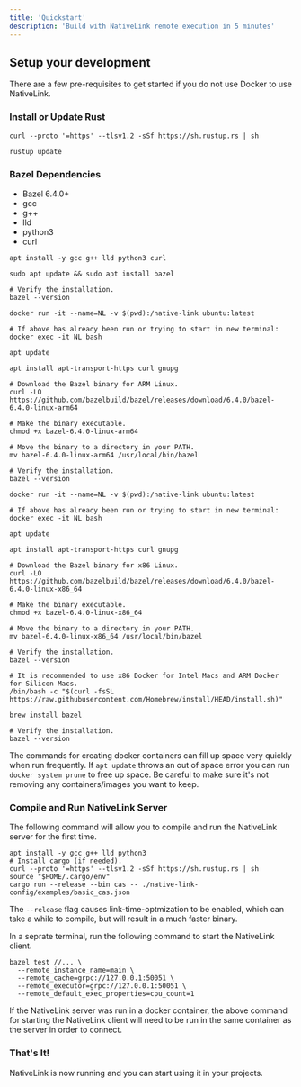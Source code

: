 ```yaml
---
title: 'Quickstart'
description: 'Build with NativeLink remote execution in 5 minutes'
---
```


## Setup your development

There are a few pre-requisites to get started if you do not use Docker to use NativeLink.

### Install or Update Rust

<CodeGroup>

```shell  Install
curl --proto '=https' --tlsv1.2 -sSf https://sh.rustup.rs | sh
```

```shell Update
rustup update
```
</CodeGroup>

### Bazel Dependencies

* Bazel 6.4.0+
* gcc
* g++
* lld
* python3
* curl

<CodeGroup>

```shell Linux
apt install -y gcc g++ lld python3 curl

sudo apt update && sudo apt install bazel

# Verify the installation.
bazel --version
```

```shell Docker-ARM
docker run -it --name=NL -v $(pwd):/native-link ubuntu:latest

# If above has already been run or trying to start in new terminal:
docker exec -it NL bash

apt update

apt install apt-transport-https curl gnupg

# Download the Bazel binary for ARM Linux.
curl -LO https://github.com/bazelbuild/bazel/releases/download/6.4.0/bazel-6.4.0-linux-arm64

# Make the binary executable.
chmod +x bazel-6.4.0-linux-arm64

# Move the binary to a directory in your PATH.
mv bazel-6.4.0-linux-arm64 /usr/local/bin/bazel

# Verify the installation.
bazel --version

```

```shell Docker-x86
docker run -it --name=NL -v $(pwd):/native-link ubuntu:latest

# If above has already been run or trying to start in new terminal:
docker exec -it NL bash

apt update

apt install apt-transport-https curl gnupg

# Download the Bazel binary for x86 Linux.
curl -LO https://github.com/bazelbuild/bazel/releases/download/6.4.0/bazel-6.4.0-linux-x86_64

# Make the binary executable.
chmod +x bazel-6.4.0-linux-x86_64

# Move the binary to a directory in your PATH.
mv bazel-6.4.0-linux-x86_64 /usr/local/bin/bazel

# Verify the installation.
bazel --version

```

```shell MacOS (Beta)
# It is recommended to use x86 Docker for Intel Macs and ARM Docker for Silicon Macs.
/bin/bash -c "$(curl -fsSL https://raw.githubusercontent.com/Homebrew/install/HEAD/install.sh)"

brew install bazel

# Verify the installation.
bazel --version
```

</CodeGroup>

<Note>The commands for creating docker containers can fill up space very quickly when run frequently. If `apt update` throws an out of space error you can run `docker system prune` to free up space. Be careful to make sure it's not removing any containers/images you want to keep.</Note>

### Compile and Run NativeLink Server

The following command will allow you to compile and run the NativeLink server for the first time.
  
  ```shell
  apt install -y gcc g++ lld python3
  # Install cargo (if needed).
  curl --proto '=https' --tlsv1.2 -sSf https://sh.rustup.rs | sh
  source "$HOME/.cargo/env"
  cargo run --release --bin cas -- ./native-link-config/examples/basic_cas.json
  ```

<Note>The `--release` flag causes link-time-optmization to be enabled, which can take a while to compile, but will result in a much faster binary.</Note>

In a seprate terminal, run the following command to start the NativeLink client.


```shell
bazel test //... \
  --remote_instance_name=main \
  --remote_cache=grpc://127.0.0.1:50051 \
  --remote_executor=grpc://127.0.0.1:50051 \
  --remote_default_exec_properties=cpu_count=1
```
<Note>If the NativeLink server was run in a docker container, the above command for starting the NativeLink client will need to be run in the same container as the server in order to connect.</Note>


### That's It!

NativeLink is now running and you can start using it in your projects.
